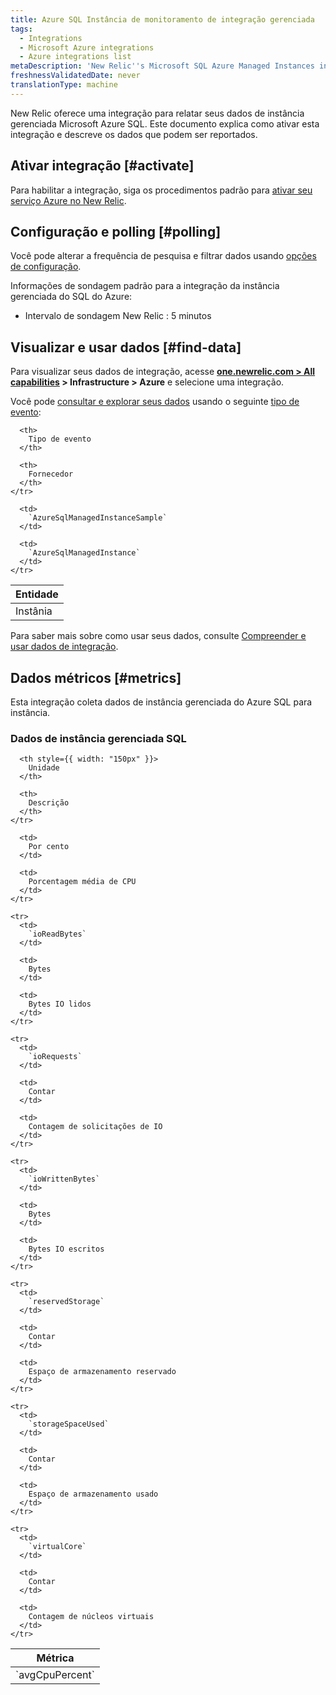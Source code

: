 ```yaml
---
title: Azure SQL Instância de monitoramento de integração gerenciada
tags:
  - Integrations
  - Microsoft Azure integrations
  - Azure integrations list
metaDescription: 'New Relic''s Microsoft SQL Azure Managed Instances integration: how to install it, configure it, and understand the data it reports.'
freshnessValidatedDate: never
translationType: machine
---
```


New Relic oferece uma integração para relatar seus dados de instância gerenciada Microsoft Azure SQL. Este documento explica como ativar esta integração e descreve os dados que podem ser reportados.

## Ativar integração [#activate]

Para habilitar a integração, siga os procedimentos padrão para [ativar seu serviço Azure no New Relic](/docs/infrastructure/microsoft-azure-integrations/getting-started/activate-azure-integrations).

## Configuração e polling [#polling]

Você pode alterar a frequência de pesquisa e filtrar dados usando [opções de configuração](/docs/integrations/new-relic-integrations/getting-started/configure-polling-frequency-data-collection-cloud-integrations).

Informações de sondagem padrão para a integração da instância gerenciada do SQL do Azure:

* Intervalo de sondagem New Relic : 5 minutos

## Visualizar e usar dados [#find-data]

Para visualizar seus dados de integração, acesse <DoNotTranslate>**[one.newrelic.com > All capabilities](https://one.newrelic.com/all-capabilities) > Infrastructure > Azure**</DoNotTranslate> e selecione uma integração.

Você pode [consultar e explorar seus dados](/docs/using-new-relic/data/understand-data/query-new-relic-data) usando o seguinte [tipo de evento](/docs/data-apis/understand-data/new-relic-data-types/#event-data):

<table>
  <thead>
    <tr>
      <th>
        Entidade
      </th>

      <th>
        Tipo de evento
      </th>

      <th>
        Fornecedor
      </th>
    </tr>
  </thead>

  <tbody>
    <tr>
      <td>
        Instânia
      </td>

      <td>
        `AzureSqlManagedInstanceSample`
      </td>

      <td>
        `AzureSqlManagedInstance`
      </td>
    </tr>
  </tbody>
</table>

Para saber mais sobre como usar seus dados, consulte [Compreender e usar dados de integração](/docs/infrastructure/integrations/find-use-infrastructure-integration-data).

## Dados métricos [#metrics]

Esta integração coleta dados de instância gerenciada do Azure SQL para instância.

### Dados de instância gerenciada SQL

<table>
  <thead>
    <tr>
      <th style={{ width: "275px" }}>
        Métrica
      </th>

      <th style={{ width: "150px" }}>
        Unidade
      </th>

      <th>
        Descrição
      </th>
    </tr>
  </thead>

  <tbody>
    <tr>
      <td>
        `avgCpuPercent`
      </td>

      <td>
        Por cento
      </td>

      <td>
        Porcentagem média de CPU
      </td>
    </tr>

    <tr>
      <td>
        `ioReadBytes`
      </td>

      <td>
        Bytes
      </td>

      <td>
        Bytes IO lidos
      </td>
    </tr>

    <tr>
      <td>
        `ioRequests`
      </td>

      <td>
        Contar
      </td>

      <td>
        Contagem de solicitações de IO
      </td>
    </tr>

    <tr>
      <td>
        `ioWrittenBytes`
      </td>

      <td>
        Bytes
      </td>

      <td>
        Bytes IO escritos
      </td>
    </tr>

    <tr>
      <td>
        `reservedStorage`
      </td>

      <td>
        Contar
      </td>

      <td>
        Espaço de armazenamento reservado
      </td>
    </tr>

    <tr>
      <td>
        `storageSpaceUsed`
      </td>

      <td>
        Contar
      </td>

      <td>
        Espaço de armazenamento usado
      </td>
    </tr>

    <tr>
      <td>
        `virtualCore`
      </td>

      <td>
        Contar
      </td>

      <td>
        Contagem de núcleos virtuais
      </td>
    </tr>
  </tbody>
</table>